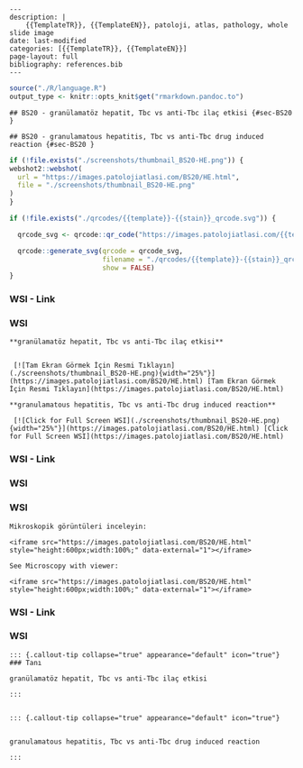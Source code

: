 

```comment
---
description: |
    {{TemplateTR}}, {{TemplateEN}}, patoloji, atlas, pathology, whole slide image
date: last-modified
categories: [{{TemplateTR}}, {{TemplateEN}}]
page-layout: full
bibliography: references.bib
---
```







```r
source("./R/language.R")
output_type <- knitr::opts_knit$get("rmarkdown.pandoc.to")
```


```asis
## BS20 - granülamatöz hepatit, Tbc vs anti-Tbc ilaç etkisi {#sec-BS20 }
```


```asis
## BS20 - granulamatous hepatitis, Tbc vs anti-Tbc drug induced reaction {#sec-BS20 }
```






```r
if (!file.exists("./screenshots/thumbnail_BS20-HE.png")) {
webshot2::webshot(
  url = "https://images.patolojiatlasi.com/BS20/HE.html",
  file = "./screenshots/thumbnail_BS20-HE.png"
)
}
```



```r
if (!file.exists("./qrcodes/{{template}}-{{stain}}_qrcode.svg")) {

  qrcode_svg <- qrcode::qr_code("https://images.patolojiatlasi.com/{{template}}/{{stain}}.html")

  qrcode::generate_svg(qrcode = qrcode_svg,
                       filename = "./qrcodes/{{template}}-{{stain}}_qrcode.svg",
                       show = FALSE)
}
```





 















::::: panel-tabset


### WSI - Link



:::: {.content-hidden when-format="pdf"}





::::





:::: {.content-visible when-format="pdf"}






::::




:::: {.content-hidden when-format="pdf"}





::::





:::: {.content-visible when-format="pdf"}






::::


### WSI




:::::






```asis

**granülamatöz hepatit, Tbc vs anti-Tbc ilaç etkisi**


 [![Tam Ekran Görmek İçin Resmi Tıklayın](./screenshots/thumbnail_BS20-HE.png){width="25%"}](https://images.patolojiatlasi.com/BS20/HE.html) [Tam Ekran Görmek İçin Resmi Tıklayın](https://images.patolojiatlasi.com/BS20/HE.html)
```

```asis

**granulamatous hepatitis, Tbc vs anti-Tbc drug induced reaction**

 [![Click for Full Screen WSI](./screenshots/thumbnail_BS20-HE.png){width="25%"}](https://images.patolojiatlasi.com/BS20/HE.html) [Click for Full Screen WSI](https://images.patolojiatlasi.com/BS20/HE.html)

```









::::: panel-tabset


### WSI - Link



:::: {.content-hidden when-format="pdf"}





::::





:::: {.content-visible when-format="pdf"}






::::




:::: {.content-hidden when-format="pdf"}





::::





:::: {.content-visible when-format="pdf"}






::::


### WSI




:::::







### WSI








```asis
Mikroskopik görüntüleri inceleyin:

<iframe src="https://images.patolojiatlasi.com/BS20/HE.html" style="height:600px;width:100%;" data-external="1"></iframe>

```





```asis

See Microscopy with viewer:

<iframe src="https://images.patolojiatlasi.com/BS20/HE.html" style="height:600px;width:100%;" data-external="1"></iframe>

```













::::: panel-tabset


### WSI - Link



:::: {.content-hidden when-format="pdf"}





::::





:::: {.content-visible when-format="pdf"}






::::




:::: {.content-hidden when-format="pdf"}





::::





:::: {.content-visible when-format="pdf"}






::::


### WSI




:::::






```asis


::: {.callout-tip collapse="true" appearance="default" icon="true"}
### Tanı

granülamatöz hepatit, Tbc vs anti-Tbc ilaç etkisi

:::


```


```asis


::: {.callout-tip collapse="true" appearance="default" icon="true"}


granulamatous hepatitis, Tbc vs anti-Tbc drug induced reaction

:::

```























